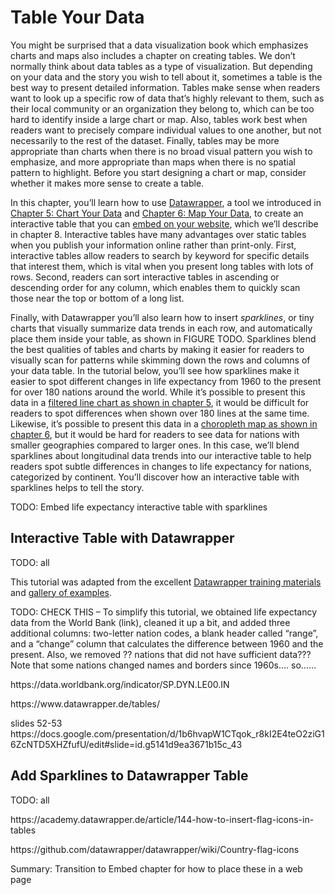 # Table Your Data {#table}

You might be surprised that a data visualization book which emphasizes charts and maps also includes a chapter on creating tables. We don't normally think about data tables as a type of visualization. But depending on your data and the story you wish to tell about it, sometimes a table is the best way to present detailed information. Tables make sense when readers want to look up a specific row of data that's highly relevant to them, such as their local community or an organization they belong to, which can be too hard to identify inside a large chart or map. Also, tables work best when readers want to precisely compare individual values to one another, but not necessarily to the rest of the dataset. Finally, tables may be more appropriate than charts when there is no broad visual pattern you wish to emphasize, and more appropriate than maps when there is no spatial pattern to highlight. Before you start designing a chart or map, consider whether it makes more sense to create a table.

In this chapter, you'll learn how to use [Datawrapper](http://datawrapper.de), a tool we introduced in [Chapter 5: Chart Your Data](chart.html) and [Chapter 6: Map Your Data](map.html), to create an interactive table that you can [embed on your website](embed.html), which we'll describe in chapter 8. Interactive tables have many advantages over static tables when you publish your information online rather than print-only. First, interactive tables allow readers to search by keyword for specific details that interest them, which is vital when you present long tables with lots of rows. Second, readers can sort interactive tables in ascending or descending order for any column, which enables them to quickly scan those near the top or bottom of a long list.

Finally, with Datawrapper you'll also learn how to insert *sparklines*, or tiny charts that visually summarize data trends in each row, and automatically place them inside your table, as shown in FIGURE TODO. Sparklines blend the best qualities of tables and charts by making it easier for readers to visually scan for patterns while skimming down the rows and columns of your data table. In the tutorial below, you'll see how sparklines make it easier to spot different changes in life expectancy from 1960 to the present for over 180 nations around the world. While it's possible to present this data in a [filtered line chart as shown in chapter 5](filtered-line-chart-tableau.html), it would be difficult for readers to spot differences when shown over 180 lines at the same time. Likewise, it's possible to present this data in a [choropleth map as shown in chapter 6](map-with-datawrapper.html), but it would be hard for readers to see data for nations with smaller geographies compared to larger ones. In this case, we'll blend sparklines about longitudinal data trends into our interactive table to help readers spot subtle differences in changes to life expectancy for nations, categorized by continent. You'll discover how an interactive table with sparklines helps to tell the story.

TODO: Embed life expectancy interactive table with sparklines

## Interactive Table with Datawrapper {- #datawrapper-table}

TODO: all

This tutorial was adapted from the excellent [Datawrapper training materials](https://www.datawrapper.de/training-materials/) and [gallery of examples](https://www.datawrapper.de/tables/).

TODO: CHECK THIS -- To simplify this tutorial, we obtained life expectancy data from the World Bank (link), cleaned it up a bit, and added three additional columns: two-letter nation codes, a blank header called "range", and a "change" column that calculates the difference between 1960 and the present. Also, we removed ?? nations that did not have sufficient data??? Note that some nations changed names and borders since 1960s.... so......  

https://data.worldbank.org/indicator/SP.DYN.LE00.IN

https://www.datawrapper.de/tables/

slides 52-53 https://docs.google.com/presentation/d/1b6hvapW1CTqok_r8kI2E4teO2ziG16ZcNTD5XHZfufU/edit#slide=id.g5141d9ea3671b15c_43

## Add Sparklines to Datawrapper Table {- #datawrapper-table-sparklines}

TODO: all

https://academy.datawrapper.de/article/144-how-to-insert-flag-icons-in-tables

https://github.com/datawrapper/datawrapper/wiki/Country-flag-icons



Summary: Transition to Embed chapter for how to place these in a web page
